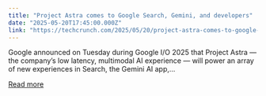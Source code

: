 ```yaml
---
title: "Project Astra comes to Google Search, Gemini, and developers"
date: "2025-05-20T17:45:00.000Z"
link: "https://techcrunch.com/2025/05/20/project-astra-comes-to-google-search-gemini-and-developers/"
---
```


Google announced on Tuesday during Google I/O 2025 that Project Astra — the company&#8217;s low latency, multimodal AI experience — will power an array of new experiences in Search, the Gemini AI app,...

[Read more](https://techcrunch.com/2025/05/20/project-astra-comes-to-google-search-gemini-and-developers/)
